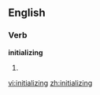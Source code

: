 ==English==

===Verb===
'''initializing'''

# {{third-person singular of|[[initialize]]}}

[[vi:initializing]]
[[zh:initializing]]